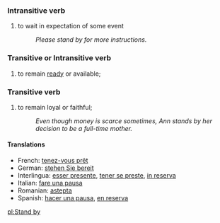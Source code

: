===Intransitive verb===

# to wait in expectation of some event
#: ''Please stand by for more instructions.''

===Transitive or Intransitive verb===
#  to remain [[ready]] or available;

===Transitive verb===
# to remain loyal or faithful;
#: ''Even though money is scarce sometimes, Ann stands by her decision to be a full-time mother.''

====Translations====

*French: [[tenez-vous prêt]] 
*German: [[stehen Sie bereit]] 
*Interlingua: [[esser presente]], [[tener se preste]], [[in reserva]] 
*Italian: [[fare una pausa]] 
*Romanian: [[astepta]]
*Spanish: [[hacer una pausa]], [[en reserva]]

[[pl:Stand by]]